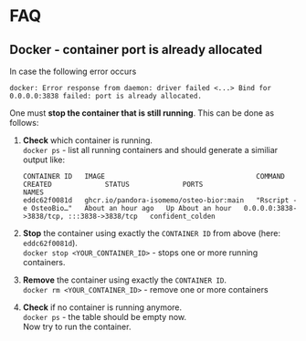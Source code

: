 # FAQ

##  Docker - container port is already allocated

In case the following error occurs

```
docker: Error response from daemon: driver failed <...> Bind for 0.0.0.0:3838 failed: port is already allocated.
```

One must **stop the container that is still running**. This can be done as follows:

1. **Check** which container is running.  
  `docker ps` - list all running containers and should generate a similiar output like:
   ```
   CONTAINER ID   IMAGE                                     COMMAND                  CREATED             STATUS             PORTS                                       NAMES
   eddc62f0081d   ghcr.io/pandora-isomemo/osteo-bior:main   "Rscript -e OsteoBio…"   About an hour ago   Up About an hour   0.0.0.0:3838->3838/tcp, :::3838->3838/tcp   confident_colden
   ```
2. **Stop** the container using exactly the `CONTAINER ID` from above (here: `eddc62f0081d`).  
   `docker stop <YOUR_CONTAINER_ID>` - stops one or more running containers.
3. **Remove** the container using exactly the `CONTAINER ID`.  
   `docker rm <YOUR_CONTAINER_ID>` - remove one or more containers
4. **Check** if no container is running anymore.  
   `docker ps` - the table should be empty now.  
   Now try to run the container.
